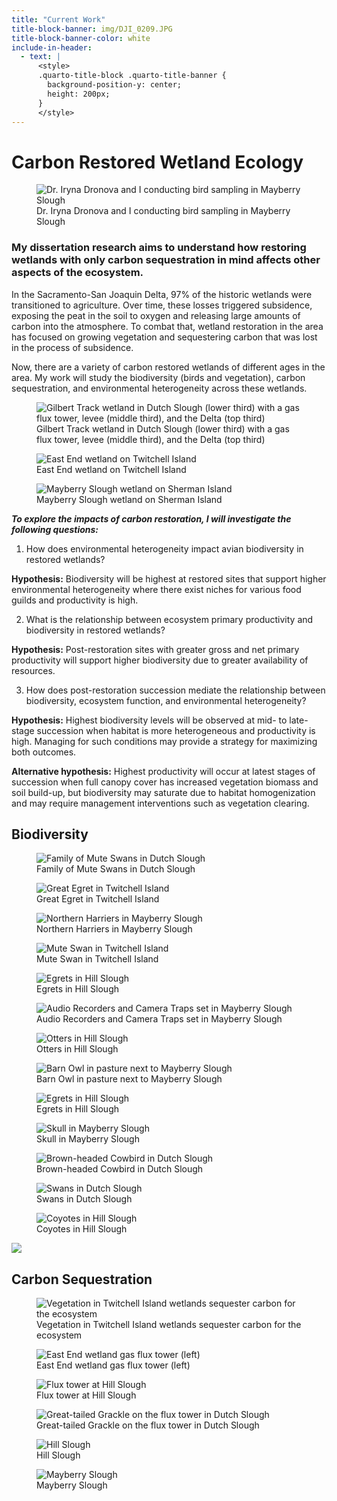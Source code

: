 ```yaml
---
title: "Current Work"
title-block-banner: img/DJI_0209.JPG
title-block-banner-color: white
include-in-header:
  - text: |
      <style>
      .quarto-title-block .quarto-title-banner {
        background-position-y: center;
        height: 200px;
      }
      </style>
---
```


# Carbon Restored Wetland Ecology 
![Dr. Iryna Dronova and I conducting bird sampling in Mayberry Slough](img/summer2024/DJI_0229.JPG){.lightbox}

### My dissertation research aims to understand how restoring wetlands with only carbon sequestration in mind affects other aspects of the ecosystem. 

In the Sacramento-San Joaquin Delta, 97% of the historic wetlands were transitioned to agriculture. Over time, these losses triggered subsidence, exposing the peat in the soil to oxygen and releasing large amounts of carbon into the atmosphere. To combat that, wetland restoration in the area has focused on growing vegetation and sequestering carbon that was lost in the process of subsidence. 

Now, there are a variety of carbon restored wetlands of different ages in the area. My work will study the biodiversity (birds and vegetation), carbon sequestration, and environmental heterogeneity across these wetlands.

![Gilbert Track wetland in Dutch Slough (lower third) with a gas flux tower, levee (middle third), and the Delta (top third)](img/summer2024/DJI_0143.JPG){.lightbox}

![East End wetland on Twitchell Island](img/summer2024/DJI_0219.JPG){.lightbox}

![Mayberry Slough wetland on Sherman Island](img/summer2024/DJI_0227.JPG){.lightbox}

***To explore the impacts of carbon restoration, I will investigate the following questions:*** 

1. How does environmental heterogeneity impact avian biodiversity in restored wetlands? 

**Hypothesis:** Biodiversity will be highest at restored sites that support higher environmental heterogeneity where there exist niches for various food guilds and productivity is high. 

2. What is the relationship between ecosystem primary productivity and biodiversity in restored wetlands? 

**Hypothesis:** Post-restoration sites with greater gross and net primary productivity will support higher biodiversity due to greater availability of resources. 

3. How does post-restoration succession mediate the relationship between biodiversity, ecosystem function, and environmental heterogeneity?

**Hypothesis:** Highest biodiversity levels will be observed  at mid- to late-stage succession when habitat is more heterogeneous and productivity is high. Managing for such conditions may provide a strategy for maximizing both outcomes. 

**Alternative hypothesis:** Highest productivity will occur at latest stages of succession when full canopy cover has increased vegetation biomass and soil build-up, but biodiversity may saturate due to habitat homogenization and may require management interventions such as vegetation clearing.

## Biodiversity 

:::{layout-ncol=2}

:::{.left}

![Family of Mute Swans in Dutch Slough](img/summer2024/DSC05445.JPG){.lightbox}

![Great Egret in Twitchell Island](img/summer2024/DSC06328.JPG){.lightbox}

![Northern Harriers in Mayberry Slough](img/summer2024/DSC06422.JPG){.lightbox}

![Mute Swan in Twitchell Island](img/summer2024/DSC06549.JPG){.lightbox}

![Egrets in Hill Slough](img/summer2024/DSC06313.JPG){.lightbox}

![Audio Recorders and Camera Traps set in Mayberry Slough](img/summer2024/DSC06819.JPG){.lightbox}



:::

:::{.right}

![Otters in Hill Slough](img/summer2024/DSC06248.JPG){.lightbox}

![Barn Owl in pasture next to Mayberry Slough](img/summer2024/DSC06796.JPG){.lightbox}

![Egrets in Hill Slough](img/summer2024/DSC06420.JPG){.lightbox}

![Skull in Mayberry Slough](img/summer2024/DSC06331.JPG){.lightbox}

![Brown-headed Cowbird in Dutch Slough](img/summer2024/DSC06118.JPG){.lightbox}

![Swans in Dutch Slough](img/summer2024/IMG_3731.JPG){.lightbox}

![Coyotes in Hill Slough](img/summer2024/DSC06674.JPG){.lightbox}

![](img/summer2024/DSC06564.JPG){.lightbox}

:::

:::

## Carbon Sequestration

:::{layout-ncol=2}

:::{.left}

![Vegetation in Twitchell Island wetlands sequester carbon for the ecosystem](img/summer2024/DJI_0231.JPG){.lightbox}

![East End wetland gas flux tower (left)](img/summer2024/DJI_0219.JPG){.lightbox}

![Flux tower at Hill Slough](img/summer2024/DSC06645.JPG){.lightbox}

:::

:::{.right}
![Great-tailed Grackle on the flux tower in Dutch Slough](img/summer2024/DSC06147.JPG){.lightbox}

![Hill Slough](img/summer2024/dji_fly_20240711_055938_187_1720702789707_photo.jpg){.lightbox}

![Mayberry Slough](img/summer2024/dji_fly_20240711_075748_190_1720710004271_photo.jpg){.lightbox}

:::

:::




